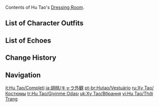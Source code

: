 {{CharacterTabs}}
Contents of Hu Tao's [[Dressing Room]].

==List of Character Outfits==
{{Outfits by Category Table|Hu Tao Outfits|nocharacter=1}}

==List of Echoes==
{{Echoes by Category Table|Hu Tao Echoes|nocharacter=1}}

==Change History==
{{Change History|1.3}}

==Navigation==
{{Character Navbox|Dressing Room}}

[[it:Hu Tao/Completi]]
[[ja:胡桃/キャラ外観]]
[[pt-br:Hutao/Vestuário]]
[[ru:Ху Тао/Костюмы]]
[[tr:Hu Tao/Giyinme Odası]]
[[uk:Ху Тао/Вбрання]]
[[vi:Hu Tao/Thời Trang]]